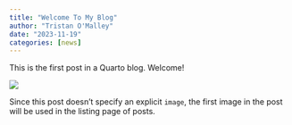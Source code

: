 ```yaml
---
title: "Welcome To My Blog"
author: "Tristan O'Malley"
date: "2023-11-19"
categories: [news]
---
```


This is the first post in a Quarto blog. Welcome!

![](thumbnail.jpg)

Since this post doesn't specify an explicit `image`, the first image in the post will be used in the listing page of posts.
